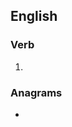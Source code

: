 ==English==

===Verb===
{{head|en|verb form}}

# {{en-past of|relight}}

===Anagrams===
* {{l|en|lightered}}